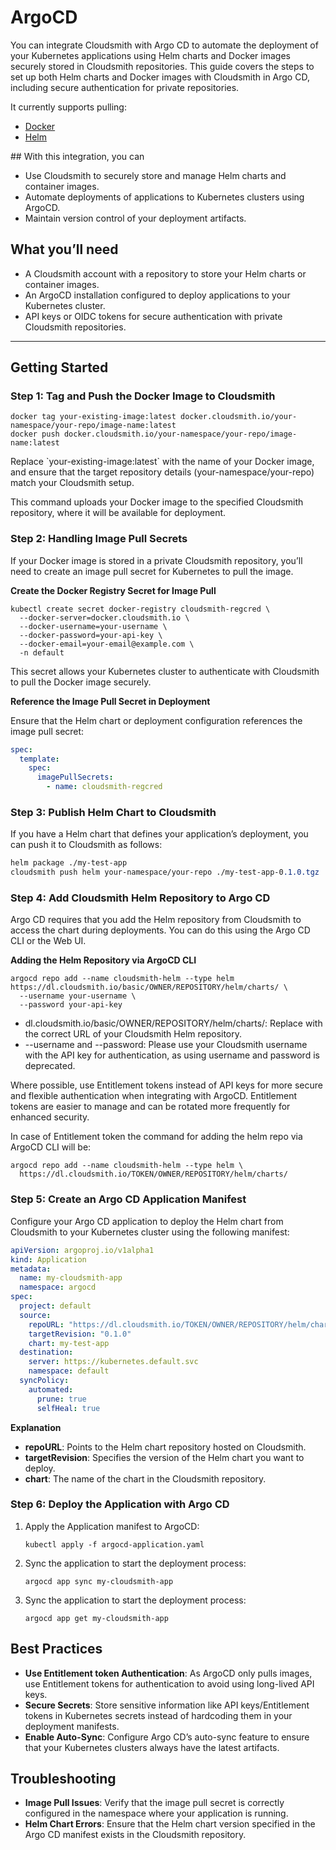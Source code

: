 
# ArgoCD

You can integrate Cloudsmith with Argo CD to automate the deployment of your Kubernetes applications using Helm charts and Docker images securely stored in Cloudsmith repositories. This guide covers the steps to set up both Helm charts and Docker images with Cloudsmith in Argo CD, including secure authentication for private repositories.

It currently supports pulling:

- [Docker](/formats/docker-registry)
- [Helm](/formats/helm-chart-repository)

<NoCodeNoteSnippet />
## With this integration, you can

- Use Cloudsmith to securely store and manage Helm charts and container images.
- Automate deployments of applications to Kubernetes clusters using ArgoCD.
- Maintain version control of your deployment artifacts.

## What you’ll need

- A Cloudsmith account with a repository to store your Helm charts or container images.
- An ArgoCD installation configured to deploy applications to your Kubernetes cluster.
- API keys or OIDC tokens for secure authentication with private Cloudsmith repositories.

***

## Getting Started

### Step 1: Tag and Push the Docker Image to Cloudsmith

```text bash
docker tag your-existing-image:latest docker.cloudsmith.io/your-namespace/your-repo/image-name:latest
docker push docker.cloudsmith.io/your-namespace/your-repo/image-name:latest
```

<Note variant="note" headline="Note">
Replace `your-existing-image:latest` with the name of your Docker image, and ensure that the target repository details (your-namespace/your-repo) match your Cloudsmith setup.
</Note>

This command uploads your Docker image to the specified Cloudsmith repository, where it will be available for deployment.

### Step 2: Handling Image Pull Secrets

If your Docker image is stored in a private Cloudsmith repository, you’ll need to create an image pull secret for Kubernetes to pull the image.

**Create the Docker Registry Secret for Image Pull**

```text bash
kubectl create secret docker-registry cloudsmith-regcred \
  --docker-server=docker.cloudsmith.io \
  --docker-username=your-username \
  --docker-password=your-api-key \
  --docker-email=your-email@example.com \
  -n default
```

This secret allows your Kubernetes cluster to authenticate with Cloudsmith to pull the Docker image securely. 

**Reference the Image Pull Secret in Deployment**

Ensure that the Helm chart or deployment configuration references the image pull secret:

```yaml yaml
spec:
  template:
    spec:
      imagePullSecrets:
        - name: cloudsmith-regcred
```

### Step 3: Publish Helm Chart to Cloudsmith

If you have a Helm chart that defines your application’s deployment, you can push it to Cloudsmith as follows:

```scss bash
helm package ./my-test-app
cloudsmith push helm your-namespace/your-repo ./my-test-app-0.1.0.tgz
```

### Step 4: Add Cloudsmith Helm Repository to Argo CD

Argo CD requires that you add the Helm repository from Cloudsmith to access the chart during deployments. You can do this using the Argo CD CLI or the Web UI.

**Adding the Helm Repository via ArgoCD CLI**

```text bash
argocd repo add --name cloudsmith-helm --type helm https://dl.cloudsmith.io/basic/OWNER/REPOSITORY/helm/charts/ \
  --username your-username \
  --password your-api-key
```

- dl.cloudsmith.io/basic/OWNER/REPOSITORY/helm/charts/: Replace with the correct URL of your Cloudsmith Helm repository.
- \--username and --password: Please use your Cloudsmith username with the API key for authentication, as using username and password is deprecated.

<Note variant="note" headline="Note">
Where possible, use Entitlement tokens instead of API keys for more secure and flexible authentication when integrating with ArgoCD. Entitlement tokens are easier to manage and can be rotated more frequently for enhanced security.
</Note>

In case of Entitlement token the command for adding the helm repo via ArgoCD CLI will be:

```text bash
argocd repo add --name cloudsmith-helm --type helm \
  https://dl.cloudsmith.io/TOKEN/OWNER/REPOSITORY/helm/charts/
```

### Step 5: Create an Argo CD Application Manifest

Configure your Argo CD application to deploy the Helm chart from Cloudsmith to your Kubernetes cluster using the following manifest:

```yaml argocd-application.yaml
apiVersion: argoproj.io/v1alpha1
kind: Application
metadata:
  name: my-cloudsmith-app
  namespace: argocd
spec:
  project: default
  source:
    repoURL: "https://dl.cloudsmith.io/TOKEN/OWNER/REPOSITORY/helm/charts/"
    targetRevision: "0.1.0"
    chart: my-test-app
  destination:
    server: https://kubernetes.default.svc
    namespace: default
  syncPolicy:
    automated:
      prune: true
      selfHeal: true
```

**Explanation**

- **repoURL**: Points to the Helm chart repository hosted on Cloudsmith.
- **targetRevision**: Specifies the version of the Helm chart you want to deploy.
- **chart**: The name of the chart in the Cloudsmith repository.

### Step 6: Deploy the Application with Argo CD

1. Apply the Application manifest to ArgoCD:
   ```text bash
   kubectl apply -f argocd-application.yaml
   ```
2. Sync the application to start the deployment process:
   ```shell bash
   argocd app sync my-cloudsmith-app
   ```
3. Sync the application to start the deployment process:
   ```shell bash
   argocd app get my-cloudsmith-app
   ```

## Best Practices

- **Use Entitlement token Authentication**: As ArgoCD only pulls images, use Entitlement tokens for authentication to avoid using long-lived API keys.
- **Secure Secrets**: Store sensitive information like API keys/Entitlement tokens in Kubernetes secrets instead of hardcoding them in your deployment manifests.
- **Enable Auto-Sync**: Configure Argo CD’s auto-sync feature to ensure that your Kubernetes clusters always have the latest artifacts.

## Troubleshooting

- **Image Pull Issues**: Verify that the image pull secret is correctly configured in the namespace where your application is running.
- **Helm Chart Errors**: Ensure that the Helm chart version specified in the Argo CD manifest exists in the Cloudsmith repository.
